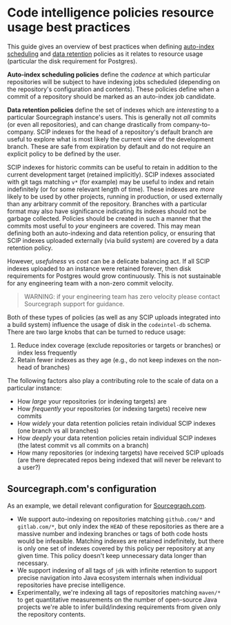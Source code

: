 # Code intelligence policies resource usage best practices

This guide gives an overview of best practices when defining [auto-index scheduling](configure_auto_indexing.md) and [data retention](configure_data_retention.md) policies as it relates to resource usage (particular the disk requirement for Postgres).

**Auto-index scheduling policies** define the _cadence_ at which particular repositories will be subject to have indexing jobs scheduled (depending on the repository's configuration and contents). These policies define when a commit of a repository should be marked as an auto-index job candidate.

**Data retention policies** define the set of indexes which are _interesting_ to a particular Sourcegraph instance's users. This is generally not *all* commits (or even all repositories), and can change drastically from company-to-company. SCIP indexes for the head of a repository's default branch are useful to explore what is most likely the current view of the development branch. These are safe from expiration by default and do not require an explicit policy to be defined by the user.

SCIP indexes for historic commits can be useful to retain in addition to the current development target (retained implicitly). SCIP indexes associated with git tags matching `v*` (for example) may be useful to index and retain indefinitely (or for some relevant length of time). These indexes are _more_ likely to be used by other projects, running in production, or used externally than any arbitrary commit of the repository. Branches with a particular format may also have significance indicating its indexes should not be garbage collected. Policies should be created in such a manner that the commits most useful to _your_ engineers are covered. This may mean defining both an auto-indexing and data retention policy, or ensuring that SCIP indexes uploaded externally (via build system) are covered by a data retention policy.

However, _usefulness_ vs _cost_ can be a delicate balancing act. If all SCIP indexes uploaded to an instance were retained forever, then disk requirements for Postgres would grow continuously. This is not sustainable for any engineering team with a non-zero commit velocity.

> WARNING: if your engineering team has zero velocity please contact Sourcegraph support for guidance.

Both of these types of policies (as well as any SCIP uploads integrated into a build system) influence the usage of disk in the `codeintel-db` schema. There are two large knobs that can be turned to reduce usage:

1. Reduce index coverage (exclude repositories or targets or branches) or index less frequently
2. Retain fewer indexes as they age (e.g., do not keep indexes on the non-head of branches)

The following factors also play a contributing role to the scale of data on a particular instance:

- How *large* your repositories (or indexing targets) are
- How *frequently* your repositories (or indexing targets) receive new commits
- How *widely* your data retention policies retain individual SCIP indexes (one branch vs all branches)
- How *deeply* your data retention policies retain individual SCIP indexes (the latest commit vs all commits on a branch)
- How many repositories (or indexing targets) have received SCIP uploads (are there deprecated repos being indexed that will never be relevant to a user?)

## Sourcegraph.com's configuration

As an example, we detail relevant configuration for [Sourcegraph.com](https://sourcegraph.com).

- We support auto-indexing on repositories matching `github.com/*` and `gitlab.com/*`, but only index the `HEAD` of these repositories as there are a massive number and indexing branches or tags of both code hosts would be infeasible. Matching indexes are retained indefinitely, but there is only one set of indexes covered by this policy per repository at any given time. This policy doesn't keep unnecessary data longer than necessary.
- We support indexing of all tags of `jdk` with infinite retention to support precise navigation into Java ecosystem internals when individual repositories have precise intelligence.
- Experimentally, we're indexing all tags of repositories matching `maven/*` to get quantitative measurements on the number of open-source Java projects we're able to infer build/indexing requirements from given only the repository contents.
